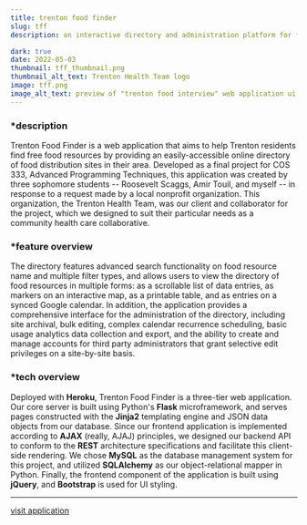 ```yaml
---
title: trenton food finder
slug: tff
description: an interactive directory and administration platform for food distribution resources, made in collaboration with the Trenton Health Team.

dark: true
date: 2022-05-03
thumbnail: tff_thumbnail.png
thumbnail_alt_text: Trenton Health Team logo
image: tff.png
image_alt_text: preview of "trenton food interview" web application ui
---
```

### *description
Trenton Food Finder is a web application that aims to help Trenton residents find free food resources by providing
an easily-accessible online directory of food distribution sites in their area.
Developed as a final project for COS 333, Advanced Programming Techniques, this application was created by three sophomore students --
Roosevelt Scaggs, Amir Touil, and myself -- in response to a request made by a local nonprofit organization.
This organization, the Trenton Health Team, was our client and collaborator for the project, which we designed to 
suit their particular needs as a community health care collaborative.

### *feature overview
The directory features advanced search functionality on food resource name and multiple filter types,
and allows users to view the directory of food resources in multiple forms: as a scrollable list of data entries,
as markers on an interactive map, as a printable table, and as entries on a synced Google calendar. 
In addition, the application provides a comprehensive interface for the administration of the directory, including
site archival, bulk editing, complex calendar recurrence scheduling, basic usage analytics data collection and export, 
and the ability to create and manage accounts for third party administrators that grant selective edit privileges on a site-by-site basis. 

### *tech overview
Deployed with **Heroku**, Trenton Food Finder is a three-tier web application. Our core server is built using Python's **Flask** microframework,
and serves pages constructed with the **Jinja2** templating engine and JSON data objects from our database. Since our frontend application is
implemented according to **AJAX** (really, AJAJ) principles, we designed our backend API to conform to the **REST** architecture specifications and facilitate this client-side rendering.
We chose **MySQL** as the database management system for this project, and utilized **SQLAlchemy** as our object-relational mapper in Python. Finally,
the frontend component of the application is built using **jQuery**, and **Bootstrap** is used for UI styling.

***
[visit application](https://trentonfoodfinder.herokuapp.com/)
 